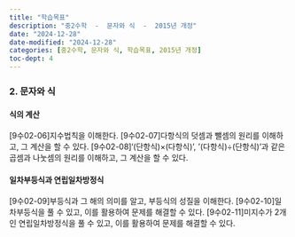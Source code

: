 ```yaml
---
title: "학습목표"
description: "중2수학  -  문자와 식  -  2015년 개정"
date: "2024-12-28"
date-modified: "2024-12-28"
categories: [중2수학, 문자와 식, 학습목표, 2015년 개정]
toc-dept: 4
---
```


### 2. 문자와 식

#### 식의 계산
[9수02-06]지수법칙을 이해한다.
[9수02-07]다항식의 덧셈과 뺄셈의 원리를 이해하고, 그 계산을 할 수 있다.
[9수02-08]‘(단항식)×(다항식)’, ‘(다항식)÷(단항식)’과 같은 곱셈과 나눗셈의 원리를 이해하고, 그 계산을 할 수 있다.

#### 일차부등식과 연립일차방정식
[9수02-09]부등식과 그 해의 의미를 알고, 부등식의 성질을 이해한다.
[9수02-10]일차부등식을 풀 수 있고, 이를 활용하여 문제를 해결할 수 있다. 
[9수02-11]미지수가 2개인 연립일차방정식을 풀 수 있고, 이를 활용하여 문제를 해결할 수 있다.